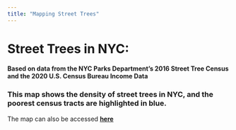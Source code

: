 ---
title: "Mapping Street Trees"
---

# Street Trees in NYC:

#### Based on data from the NYC Parks Department's 2016 Street Tree Census and the 2020 U.S. Census Bureau Income Data

### This map shows the density of street trees in NYC, and the poorest census tracts are highlighted in blue.

The map can also be accessed [**here**](https://hunter.maps.arcgis.com/apps/dashboards/b12f5307e26c4ba59703ee841a574670)

```{=html}
<!-- Add script to the <head> of your page to load the embeddable map component -->
<script type="module" src="https://js.arcgis.com/embeddable-components/4.32/arcgis-embeddable-components.esm.js"></script>

<!-- Add custom element to <body> of your page -->
<arcgis-embedded-map 
  style="height:600px;width:700px;" 
  item-id="1526bbbb48ce4558b6ab4b2753fe4fbf" 
  theme="light" 
  heading-enabled 
  legend-enabled 
  share-enabled 
  portal-url="https://hunter.maps.arcgis.com">
</arcgis-embedded-map>
```
